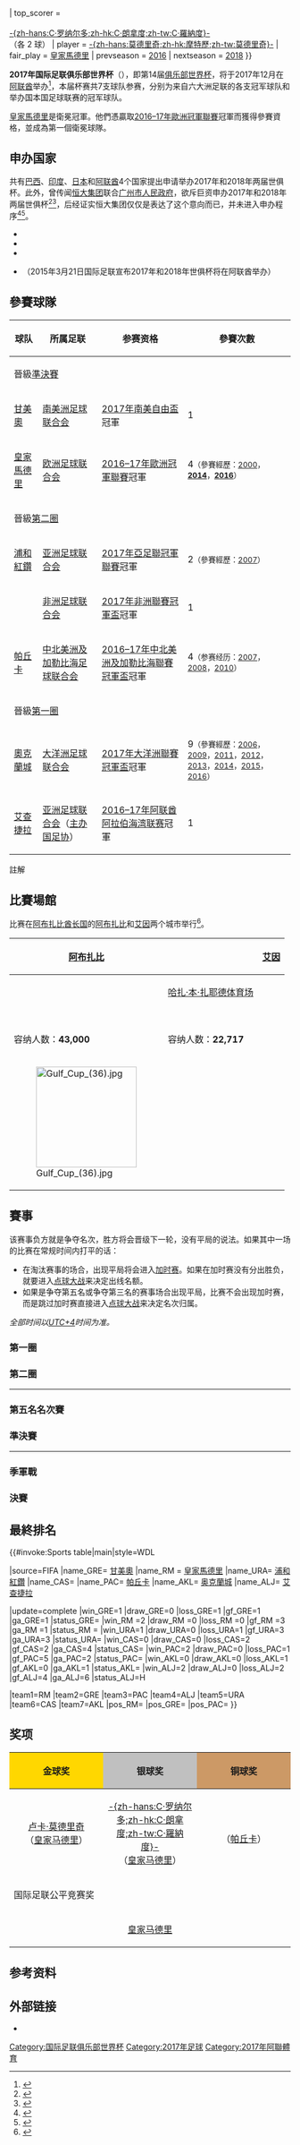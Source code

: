 {{noteTA|G1=足球|G2=南美球會|G3=阿联酋职业足球联赛
|T = zh:2017年国际足联俱乐部世界杯;zh-hans:2017年国际足联俱乐部世界杯;zh-hant:2017年國際足聯俱樂部世界盃;zh-cn:2017年国际足联俱乐部世界杯;zh-hk:2017年國際足協世界冠軍球會盃;zh-mo:2017年國際足協世界冠軍球會盃;zh-tw:2017年國際足總俱樂部世界盃;zh-sg:2017年国际足联俱乐部世界杯;
|1 = zh:2017年国际足联俱乐部世界杯;zh-hans:2017年国际足联俱乐部世界杯;zh-hant:2017年國際足聯俱樂部世界盃;zh-cn:2017年国际足联俱乐部世界杯;zh-hk:2017年國際足協世界冠軍球會盃;zh-mo:2017年國際足協世界冠軍球會盃;zh-tw:2017年國際足總俱樂部世界盃;zh-sg:2017年国际足联俱乐部世界杯;
|2 = zh:国际足联;zh-hans:国际足联;zh-hant:國際足聯;zh-cn:国际足联;zh-hk:國際足協;zh-mo:國際足協;zh-tw:國際足總;zh-sg:国际足联;
|3 = zh:俱乐部世界杯;zh-hans:俱乐部世界杯;zh-hant:俱樂部世界盃;zh-cn:俱乐部世界杯;zh-hk:世界冠軍球會盃;zh-mo:世界冠軍球會盃;zh-tw:俱樂部世界盃;zh-sg:俱乐部世界杯;
|4 = zh:世俱杯;zh-hans:世俱杯;zh-hant:世俱盃;zh-cn:世俱杯;zh-hk:世冠盃;zh-mo:世冠盃;zh-tw:世俱盃;zh-sg:世俱杯;
|5 = zh-hant:韋達卡薩布蘭卡;zh-hans:卡萨布兰卡维达德;
|6=zh-hans:莫德里奇;zh-hk:摩特歷;zh-tw:莫德里奇;
}}
{{Infobox 國際足球賽事賽季
| tourney_name   = 世界冠軍球會盃
| year           = 2017年
| other_titles   = FIFA Club World Cup UAE 2017
| image          = 2017 FIFA Club World Cup logo.svg
| size           = 175px
| caption        = 2017年世界冠軍球會盃標誌
| country        = 阿聯酋
| edition        = 14
| dates          = 12月6–16日
| num_teams      = [[#參賽球隊|7]] 隊
| confederations = 6
| venues         = [[#比賽場館|2]]
| cities         = 2
| champion_other = {{flagicon|ESP}} [[皇家馬德里足球俱樂部|皇家馬德里]]
| count          = 3
| second_other   = {{flagicon|BRA}} [[甘美奧阿雷格里港足球會|甘美奧]]
| third_other    = {{flagicon|MEX}} [[帕丘卡足球俱樂部|帕丘卡]]
| fourth_other   = {{flagicon|UAE}} [[阿布扎比半島俱樂部|艾查捷拉]]
| matches        = 8
| goals          = 18
| attendance     = {{#expr:4246 + 12488 + 15593 + 4281 + 6428 + 36650 + 11785 + 41094}}
| top_scorer     = {{flagicon|BRA}} {{le|毛里西奥·安东尼奥|Maurício Antônio|毛里西奥}}<br>{{flagicon|BRA}} {{le|罗马里尼奥|Romarinho (footballer, born 1990)|-{zh-hans:罗马里尼奥;zh-hk:羅馬連奴;zh-tw:羅馬里尼奧}-}}<br>{{flagicon|POR}} [[基斯坦奴·朗拿度|-{zh-hans:C·罗纳尔多;zh-hk:C·朗拿度;zh-tw:C·羅納度}-]]<br>（各 2 球）
| player         = {{flagicon|CRO}} [[卢卡·莫德里奇|-{zh-hans:莫德里奇;zh-hk:摩特歷;zh-tw:莫德里奇}-]]
| fair_play      = {{flagicon|ESP}} [[皇家馬德里足球俱樂部|皇家馬德里]]
| prevseason     = [[2016年國際足協世界冠軍球會盃|2016]]
| nextseason     = [[2018年國際足協世界冠軍球會盃|2018]]
}}

'''2017年国际足联俱乐部世界杯'''（{{lang-en|2017 FIFA Club World Cup}}），即第14届[[俱乐部世界杯|俱乐部世界杯]]，将于2017年12月在[[阿联酋|阿联酋]]举办<ref>{{cite web | language = zh-hans | publisher = 海德网>体育 | title = FIFA∶阿联酋将举办2017－18年世界俱乐部杯联赛 | url = http://www.hdrich.com/hotcontent-20157.html | author = 来源：海德网 | date = 2015年4月4日 | accessdate = 2015年4月4日 | deadurl = yes | archiveurl = https://archive.is/20150429042608/http://www.hdrich.com/hotcontent-20157.html | archivedate = 2015年4月29日 }}</ref>，本届杯赛共7支球队参赛，分别为来自六大洲足联的各支冠军球队和举办国本国足球联赛的冠军球队。

[[皇家馬德里足球俱樂部|皇家馬德里]]是衛冕冠軍。他們憑贏取[[2016–17年歐洲冠軍聯賽|2016–17年歐洲冠軍聯賽]]冠軍而獲得參賽資格，並成為第一個衛冕球隊。

==申办国家==
共有[[巴西|巴西]]、[[印度|印度]]、[[日本|日本]]和[[阿联酋|阿联酋]]4个国家提出申请举办2017年和2018年两届世俱杯。此外，曾传闻[[恒大集团|恒大集团]]联合[[广州市人民政府|广州市人民政府]]，欲斥巨资申办2017年和2018年两届世俱杯<ref>{{cite web | language = zh-hans | publisher = 网易网>体育频道>中国足球>中超>正文 | title = 恒大愿拿5亿申办2017/18世俱杯 专业球场成掣肘 | url = http://sports.163.com/13/1112/08/9DFEOS8R00051C89.html#p=98K7OLDI4FFD0005 | author = 来源：重庆晚报 | date = 2013年11月12日 | accessdate = 2013年11月12日 | archive-url = https://web.archive.org/web/20131112174712/http://sports.163.com/13/1112/08/9DFEOS8R00051C89.html#p=98K7OLDI4FFD0005 | archive-date = 2013年11月12日 | dead-url = yes }}</ref><ref>{{cite web | language = zh-hans | publisher = 人民网>体育>国内足球 | title = 广州欲申办2017年和2018年世俱杯 | url = http://sports.people.com.cn/n/2013/1112/c22134-23508569.html | author = 来源：广州日报；责任编辑：胡雪蓉 张帆 | date = 2013年11月12日 | accessdate = 2013年11月12日 | archive-date = 2016年3月4日 | archive-url = https://web.archive.org/web/20160304105026/http://sports.people.com.cn/n/2013/1112/c22134-23508569.html | dead-url = no }}</ref>，后经证实恒大集团仅仅是表达了这个意向而已，并未进入申办程序<ref>{{cite web | language = zh-hans | publisher = 闽南网>新闻中心>体育新闻>正文 | title = 恒大有意申办2017/2018世俱杯 未进入申办程序 | url = http://www.mnw.cn/news/tiyu/703996.html | author = 来源：海峡都市报电子版 | date = 2013年12月12日 | accessdate = 2013年12月12日 | archive-date = 2016年3月4日 | archive-url = https://web.archive.org/web/20160304103646/http://www.mnw.cn/news/tiyu/703996.html | dead-url = no }}</ref><ref>{{cite web | language = zh-hans | publisher = 新华网>国际>正文 | title = 中国将不申办2015－2018年世俱杯 | url = http://news.xinhuanet.com/world/2014-03/18/c_119830425.htm | author = 来源：新华网；责任编辑：丁峰 | date = 2014年3月18日 | accessdate = 2014年3月18日 | archive-date = 2017年4月19日 | archive-url = https://web.archive.org/web/20170419101956/http://news.xinhuanet.com/world/2014-03/18/c_119830425.htm | dead-url = no }}</ref>。

* {{flag|BRA}}
* {{flag|IND}}
* {{flag|JPN}}
* {{flag|UAE}}（2015年3月21日国际足联宣布2017年和2018年世俱杯将在阿联酋举办）

==參賽球隊==
{{Location map+|World|width=600|float=center|caption='''2017年世界冠軍球會盃'''所有参赛队伍的具体位置。|places=
<!--CONMEBOL-->
{{Location map~|World|lat=-29.9745951 |long=-51.2007506 |label_size=80|label={{nowrap|[[甘美奧阿雷格里港足球會|甘美奧]]}}|position=right}}
<!--UEFA-->
{{Location map~|World|lat=40.45306|long=-3.68835|label_size=80|label={{nowrap|[[皇家馬德里足球俱樂部|皇家馬德里]]}}|position=top}}
<!--AFC-->
{{Location map~|World|lat=35.9031387 |long=139.7154084 |label_size=80|label={{nowrap|[[浦和紅鑽|浦和紅鑽]]}}|position=right}}
<!--CAF-->
{{Location map~|World|lat=33.5827953 |long=-7.6467228 |label_size=80|label={{nowrap|{{le|韋達體育會|Wydad AC|韋達卡薩布蘭卡}}}}|position=left}}
<!--CONCACAF-->
{{Location map~|World|lat=20.105186|long=-98.7563288|label_size=80|label={{nowrap|[[帕丘卡足球俱樂部|帕丘卡]]}}|position=left}}
<!--OFC-->
{{Location map~|World|lat=-36.898155|long=174.736487|label_size=80|label={{nowrap|[[奧克蘭城足球俱樂部|奥克蘭城]]}}|position=left}}
<!--Host-->
{{Location map~|World|lat=24.452764|long=54.392019|label_size=80|label={{nowrap|[[阿布扎比半岛俱乐部|艾查捷拉]]}}|position=right}}
}}
{| class="wikitable"
|-
!球队
!所属足联
!参赛资格
!參賽次數
|-
!colspan=4|晉級[[#準決賽|準決賽]]
|-
|{{flagicon|BRA}} [[甘美奧阿雷格里港足球會|甘美奧]]
|[[南美洲足球联合会|南美洲足球联合会]]
|[[2017年南美自由盃|2017年南美自由盃]]冠軍
|1
|-
|{{flagicon|ESP}} [[皇家馬德里足球俱樂部|皇家馬德里]]
|[[欧洲足球联合会|欧洲足球联合会]]
|[[2016–17年歐洲冠軍聯賽|2016–17年歐洲冠軍聯賽]]冠軍
|4<small>（參賽經歷：[[2000年世界冠軍球會盃|2000]]，'''[[2014年國際足聯俱樂部世界盃|2014]]'''，'''[[2016年國際足聯俱樂部世界盃|2016]]'''）</small>
|-
!colspan=4|晉級[[#第二圈|第二圈]]
|-
|{{flagicon|JPN}} [[浦和紅鑽|浦和紅鑽]]
|[[亚洲足球联合会|亚洲足球联合会]]
|[[2017年亞足聯冠軍聯賽|2017年亞足聯冠軍聯賽]]冠軍
|2<small>（參賽經歷：[[2007年世界冠軍球會盃|2007]]）</small>
|-
|{{flagicon|MAR}} {{le|韋達體育會|Wydad AC|韋達卡薩布蘭卡}}
|[[非洲足球联合会|非洲足球联合会]]
|[[2017年非洲聯賽冠軍盃|2017年非洲聯賽冠軍盃]]冠軍
|1
|-
|{{flagicon|MEX}} [[帕丘卡足球俱樂部|帕丘卡]]
|[[中北美洲及加勒比海足球联合会|中北美洲及加勒比海足球联合会]] 
|[[2016–17年中北美洲及加勒比海聯賽冠軍盃|2016–17年中北美洲及加勒比海聯賽冠軍盃]]冠軍
|4<small>（参赛经历：[[2007年国际足联俱乐部世界杯|2007]]，[[2008年国际足联俱乐部世界杯|2008]]，[[2010年国际足联俱乐部世界杯|2010]]）</small>
|-
!colspan=4|晉級[[#第一圈|第一圈]]
|-
|{{flagicon|NZL}} [[奧克蘭城足球俱樂部|奧克蘭城]]
|[[大洋洲足球联合会|大洋洲足球联合会]]
|[[2017年大洋洲聯賽冠軍盃|2017年大洋洲聯賽冠軍盃]]冠軍
|9<small>（參賽經歷：[[2006年国际足联俱乐部世界杯|2006]]，[[2009年国际足联俱乐部世界杯|2009]]，[[2011年国际足联俱乐部世界杯|2011]]，[[2012年国际足联俱乐部世界杯|2012]]，[[2013年国际足联俱乐部世界杯|2013]]，[[2014年国际足联俱乐部世界杯|2014]]，[[2015年国际足联俱乐部世界杯|2015]]，[[2016年国际足联俱乐部世界杯|2016]]）</small>
|-
|{{flagicon|UAE}} [[阿布扎比半岛俱乐部|艾查捷拉]]
|[[亚洲足球联合会|亚洲足球联合会]]（[[阿联酋足球协会|主办国足协]]）
|[[2016–17年阿联酋阿拉伯海湾联赛|2016–17年阿联酋阿拉伯海湾联赛]]冠軍
|1
|}

;註解

==比賽場館==
比赛在[[阿布扎比酋长国|阿布扎比酋长国]]的[[阿布扎比|阿布扎比]]和[[艾因|艾因]]两个城市举行<ref name="emblem">{{cite web|url=http://www.fifa.com/clubworldcup/news/y=2017/m=4/news=official-emblem-unveiled-as-uae-prepares-for-kick-off-2879111.html|title=Official Emblem unveiled as UAE prepares for kick-off|publisher=FIFA.com|date=2017年4月11日|accessdate=2017年4月18日|archive-date=2017年4月20日|archive-url=https://web.archive.org/web/20170420142309/http://www.fifa.com/clubworldcup/news/y=2017/m=4/news=official-emblem-unveiled-as-uae-prepares-for-kick-off-2879111.html|dead-url=no}}</ref>。

<center>
{| class="wikitable" style="text-align:center"
|-
! [[阿布扎比|阿布扎比]]
!rowspan=5|{{location map+ |United Arab Emirates |float=center |width=250 |places=
{{location map~ |United Arab Emirates |lat=24.416089 |long=54.453592 |label=[[阿布扎比|阿布扎比]] |position=left |mark=Red pog.svg}}
{{location map~ |United Arab Emirates |lat=24.245594 |long=55.716583 |label=[[艾因|艾因]]|position=left |mark=Red pog.svg}}}}
! [[艾因|艾因]]
|-
| {{le|扎耶德體育城球場|Zayed Sports City Stadium}}
| [[哈扎·本·扎耶德体育场|哈扎·本·扎耶德体育场]]
|-
| <small>{{Coord|24|24|57.92|N|54|27|12.93|E|type:landmark|display=inline|name=扎耶德體育城球場}}</small>
| <small>{{Coord|24|14|44.14|N|55|42|59.7|E|type:landmark|display=inline|name=哈扎·本·扎耶德体育场}}</small>
|-
| 容纳人数：'''43,000'''
| 容纳人数：'''22,717'''
|-
| [[File:Gulf_Cup_(36).jpg|180px]]
| 
|}
</center>

==賽事==
该赛事负方就是争夺名次，胜方将会晋级下一轮，没有平局的说法。如果其中一场的比赛在常规时间内打平的话：
*在淘汰赛事的场合，出现平局将会进入[[加时赛|加时赛]]。如果在加时赛没有分出胜负，就要进入[[点球大战|点球大战]]来决定出线名额。
*如果是争夺第五名或争夺第三名的赛事场合出现平局，比赛不会出现加时赛，而是跳过加时赛直接进入[[点球大战|点球大战]]来决定名次归属。

{{ClubWCRound8
<!-- 外圍賽 -->
|12月6日–[[哈扎·本·扎耶德体育场|艾因]]|{{flagicon|UAE}} '''[[阿布扎比半島俱樂部|艾查捷拉]]'''|'''1'''|{{flagicon|NZL}} [[奧克蘭城足球俱樂部|奥克蘭城]]|0
<!-- 半準決賽 -->
|12月9日–{{le|扎耶德體育城球場|Zayed Sports City Stadium|阿布扎比}}|{{flagicon|UAE}} '''[[阿布扎比半島俱樂部|艾查捷拉]]'''|'''1'''|{{flagicon|JPN}} [[浦和紅鑽|浦和紅鑽]]|0
|12月9日–{{le|扎耶德體育城球場|Zayed Sports City Stadium|阿布扎比}}|{{flagicon|MEX}} '''[[帕丘卡足球俱樂部|帕丘卡]]'''{{aet}}|'''1'''|{{flagicon|MAR}} {{le|韋達體育會|Wydad AC|韋達卡薩布蘭卡}}|0
<!-- 準決賽 -->
|12月13日–{{le|扎耶德體育城球場|Zayed Sports City Stadium|阿布扎比}}|{{flagicon|UAE}} [[阿布扎比半島俱樂部|艾查捷拉]]|1|{{flagicon|ESP}} '''[[皇家馬德里足球俱樂部|皇家馬德里]]'''|'''2'''
|12月12日–[[哈扎·本·扎耶德体育场|艾因]]|{{flagicon|BRA}} '''[[甘美奧阿雷格里港足球會|甘美奧]]'''{{aet}}|'''1'''|{{flagicon|MEX}} [[帕丘卡足球俱樂部|帕丘卡]]|0 
<!-- 決賽 -->
|12月16日–{{le|扎耶德體育城球場|Zayed Sports City Stadium|阿布扎比}}|{{flagicon|ESP}} '''[[皇家馬德里足球俱樂部|皇家馬德里]]'''|'''1'''|{{flagicon|BRA}} [[甘美奧阿雷格里港足球會|甘美奧]]|0
<!-- 第三名決戰 -->
|12月16日–{{le|扎耶德體育城球場|Zayed Sports City Stadium|阿布扎比}}|{{flagicon|UAE}} [[阿布扎比半島俱樂部|艾查捷拉]]|1|{{flagicon|MEX}} '''[[帕丘卡足球俱樂部|帕丘卡]]'''|'''4'''
<!-- 第五名決戰 -->
|12月12日–[[哈扎·本·扎耶德体育场|艾因]]|{{flagicon|MAR}} {{le|韋達體育會|Wydad AC|韋達卡薩布蘭卡}}|2|{{flagicon|JPN}} '''[[浦和紅鑽|浦和紅鑽]]'''|'''3'''
}}
''全部时间以[[UTC+4|UTC+4]]时间为准。''

===第一圈===
{{Football box
|id         = Al-Jazira v Auckland City
|date       = {{Start date|2017|12|6|df=y}}
|time       = 21:00
|team1      = [[阿布扎比半島俱樂部|艾查捷拉]] {{flagicon|UAE}}
|score      = 1–0
|team2      = {{flagicon|NZL}} [[奧克蘭城足球俱樂部|奥克蘭城]]
|goals1     = {{le|罗马里尼奥|Romarinho (footballer, born 1990)|-{zh-hans:罗马里尼奥;zh-hk:羅馬連奴;zh-tw:羅馬里尼奧}-}} {{goal|38}}
|goals2     =
|stadium    = [[哈扎·本·扎耶德體育場|哈扎·本·扎耶德體育場]]，[[艾因|艾因]]
|attendance = 4,246
|referee    = [[马朗·迪耶迪乌|马朗·迪耶迪乌]]（{{nfa|SEN}}）
|report     = http://www.fifa.com/clubworldcup/matches/round=279799/match=300398161/report.html
}}

===第二圈===
{{Football box
|id         = Pachuca v Wydad Casablanca
|date       = {{Start date|2017|12|9|df=y}}
|time       = 17:00
|team1      = '''[[帕丘卡足球俱樂部|帕丘卡]]''' {{flagicon|MEX}}
|score      = 1–0
|aet        = yes
|team2      = {{flagicon|MAR}} {{le|韋達體育會|Wydad AC|韋達卡薩布蘭卡}}
|goals1     = {{le|比克托尔·古斯曼|Víctor Guzmán|-{zh-hans:古斯曼;zh-hk:古斯文;zh-tw:古斯曼}-}} {{goal|112}}
|goals2     = 
|stadium    = {{le|扎耶德體育城球場|Zayed Sports City Stadium}}，[[阿布扎比|阿布扎比]]
|attendance = 12,488
|referee    = [[拉夫山·伊尔马托夫|-{zh-hans:伊尔马托夫;zh-hk:伊馬杜夫;zh-tw:伊爾馬托夫}-]]（{{nfa|UZB}}）
|report     = http://www.fifa.com/clubworldcup/matches/round=279797/match=300398162/report.html
}}
----
{{Football box
|id         = Winners Match 1 v Urawa Red Diamonds
|date       = {{Start date|2017|12|9|df=y}}
|time       = 20:30
|team1      = [[阿布扎比半島俱樂部|艾查捷拉]] {{flagicon|UAE}}
|score      = 1–0
|team2      = {{flagicon|JPN}} [[浦和紅鑽|浦和紅鑽]]
|goals1     = [[阿里·马卜胡特|-{zh-hans:马卜胡特;zh-hk:馬克賀治;zh-tw:馬卜胡特}-]] {{goal|51}}
|goals2     = 
|stadium    = {{le|扎耶德體育城球場|Zayed Sports City Stadium}}，[[阿布扎比|阿布扎比]]
|attendance = 15,593
|referee    = {{le|塞萨尔·拉莫斯|César Arturo Ramos|-{zh-hans:塞萨尔·拉莫斯;zh-hk:施薩·拉莫斯;zh-tw:塞薩爾·拉莫斯}-}}（{{nfa|MEX}}）
|report     = http://www.fifa.com/clubworldcup/matches/round=279797/match=300398166/report.html
}}

===第五名名次賽===
{{Football box
|id         = Losers Match 2 v Losers Match 3
|date       = {{Start date|2017|12|12|df=y}}
|time       = 18:00
|team1      = {{le|韋達體育會|Wydad AC|韋達卡薩布蘭卡}} {{flagicon|MAR}}
|score      = 2–3
|team2      = {{flagicon|JPN}} [[浦和紅鑽|浦和紅鑽]]
|goals1     = {{le|伊斯迈尔·哈达德|Ismail Haddad|哈达德}} {{goal|21}}<br>{{le|雷达·哈杰胡杰|Reda Hajhouj|哈杰胡杰}} {{goal|90+4|pen.}}
|goals2     = {{le|毛里西奥·安东尼奥|Maurício Antônio|毛里西奥}} {{goal|18||60}}<br>[[柏木阳介|柏木阳介]]{{goal|26}}
|stadium    = [[哈扎·本·扎耶德體育場|哈扎·本·扎耶德體育場]]，[[艾因|艾因]]
|attendance = 4,281
|referee    = {{le|马特·康格|Matthew Conger}}（{{nfa|NZL}}）
|report     = http://www.fifa.com/clubworldcup/matches/round=279809/match=300398165/report.html
}}

===準決賽===
{{Football box
|id         = Grêmio v Winners Match 2
|date       = {{Start date|2017|12|12|df=y}}
|time       = 21:00
|team1      = [[甘美奧阿雷格里港足球會|甘美奧]] {{flagicon|BRA}}
|score      = 1–0
|aet        = yes
|team2      = {{flagicon|MEX}} [[帕丘卡足球俱樂部|帕丘卡]]
|goals1     = {{le|愛華頓·蘇亞雷斯|Éverton Soares|-{zh-hans:艾韦尔通;zh-hk:愛華頓;zh-tw:艾佛頓}-}} {{goal|94}}
|goals2     =
|stadium    = [[哈扎·本·扎耶德體育場|哈扎·本·扎耶德體育場]]，[[艾因|艾因]]
|attendance = 6,428
|referee    = [[菲利克斯·布里希|-{zh-hans:布吕希;zh-hk:菲列·比治;zh-tw:布里希}-]]（{{nfa|GER}}）
|report     = http://www.fifa.com/clubworldcup/matches/round=279803/match=300398164/report.html
}}
----
{{Football box
|id         = Winners Match 3 v Real Madrid
|date       = {{Start date|2017|12|13|df=y}}
|time       = 21:00
|team1      = [[阿布扎比半島俱樂部|艾查捷拉]] {{flagicon|UAE}}
|score      = 1–2
|team2      = {{flagicon|ESP}} [[皇家馬德里足球俱樂部|皇家馬德里]]
|goals1     = {{le|罗马里尼奥|Romarinho (footballer, born 1990)|-{zh-hans:罗马里尼奥;zh-hk:羅馬連奴;zh-tw:羅馬里尼奧}-}} {{goal|41}}
|goals2     = 
*[[基斯坦奴·朗拿度|-{zh-hans:C·罗纳尔多;zh-hk:C·朗拿度;zh-tw:C·羅納度}-]] {{goal|53}}
*[[加里夫·巴利|-{zh-hans:贝尔;zh-hk:加里夫·巴利;zh-tw:貝爾}-]] {{goal|81}}
|stadium    = {{le|扎耶德體育城球場|Zayed Sports City Stadium}}，[[阿布扎比|阿布扎比]]
|attendance = 36,650
|referee    = [[桑德罗·列治|-{zh-hans:桑德罗·里奇;zh-hk:桑德羅·列治;zh-tw:桑德羅·里奇;}-]]（{{nfa|BRA}}）
|report     = http://www.fifa.com/clubworldcup/matches/round=279803/match=300398167/report.html
}}

===季軍戰===
{{Football box
|id         = Losers Match 6 v Losers Match 5
|date       = {{Start date|2017|12|16|df=y}}
|time       = 18:00
|team1      = [[阿布扎比半島俱樂部|艾查捷拉]] {{flagicon|UAE}}
|score      = 1–4
|team2      = {{flagicon|MEX}} [[帕丘卡足球俱樂部|帕丘卡]]
|goals1     =
|goals2     = {{le|霍纳坦·乌雷塔维斯卡亚|Jonathan Urretaviscaya|乌雷塔}} {{goal|37}}
|stadium    = {{le|扎耶德體育城球場|Zayed Sports City Stadium}}，[[阿布扎比|阿布扎比]]
|attendance = 11,785
|referee    = [[马朗·迪耶迪乌|马朗·迪耶迪乌]]（{{nfa|SEN}}）
|report     = http://www.fifa.com/clubworldcup/matches/round=279807/match=300398168/report.html
}}

===決賽===
{{Football box
|id         = Winners Match 6 v Winners Match 5
|date       = {{Start date|2017|12|16|df=y}}
|time       = 21:00
|team1      = [[皇家馬德里足球俱樂部|皇家馬德里]] {{flagicon|ESP}}
|score      = 1–0
|team2      = {{flagicon|BRA}} [[甘美奧阿雷格里港足球會|甘美奧]]
|goals1     = [[基斯坦奴·朗拿度|-{zh-hans:C·罗纳尔多;zh-hk:C·朗拿度;zh-tw:C·羅納度}-]] {{goal|53}}
|goals2     =
|stadium    = {{le|扎耶德體育城球場|Zayed Sports City Stadium}}，[[阿布扎比|阿布扎比]]
|attendance = 41,094
|referee    = {{le|塞萨尔·拉莫斯|César Arturo Ramos|-{zh-hans:塞萨尔·拉莫斯;zh-hk:施薩·拉莫斯;zh-tw:塞薩爾·拉莫斯}-}}（{{nfa|MEX}}）
|report     = http://www.fifa.com/clubworldcup/matches/round=279805/match=300398163/report.html
}}

==最終排名==
{{#invoke:Sports table|main|style=WDL

|source=FIFA
|name_GRE={{flagicon|BRA}} [[甘美奧阿雷格里港足球會|甘美奧]] {{small|([[南美洲足球協會|CONMEBOL]])}}
|name_RM ={{flagicon|ESP}} [[皇家馬德里足球俱樂部|皇家馬德里]] {{small|([[歐洲足球協會聯盟|UEFA]])}}
|name_URA={{flagicon|JPN}} [[浦和紅鑽|浦和紅鑽]] {{small|([[亞洲足球聯合會|AFC]])}}
|name_CAS={{flagicon|MAR}} {{le|韋達體育會|Wydad AC|韋達卡薩布蘭卡}} {{small|([[非洲足球協會|CAF]])}}
|name_PAC={{flagicon|MEX}} [[帕丘卡足球俱樂部|帕丘卡]] {{small|([[中北美洲及加勒比海足球協會|CONCACAF]])}}
|name_AKL={{flagicon|NZL}} [[奧克蘭城足球俱樂部|奥克蘭城]] {{small|([[大洋洲足球聯合會|OFC]])}}
|name_ALJ={{flagicon|UAE}} [[阿布扎比半島俱樂部|艾查捷拉]] {{small|([[亞洲足球聯合會|AFC]])}}

|update=complete
|win_GRE=1 |draw_GRE=0 |loss_GRE=1 |gf_GRE=1 |ga_GRE=1 |status_GRE=
|win_RM =2 |draw_RM =0 |loss_RM =0 |gf_RM =3 |ga_RM =1 |status_RM =
|win_URA=1 |draw_URA=0 |loss_URA=1 |gf_URA=3 |ga_URA=3 |status_URA=
|win_CAS=0 |draw_CAS=0 |loss_CAS=2 |gf_CAS=2 |ga_CAS=4 |status_CAS=
|win_PAC=2 |draw_PAC=0 |loss_PAC=1 |gf_PAC=5 |ga_PAC=2 |status_PAC=
|win_AKL=0 |draw_AKL=0 |loss_AKL=1 |gf_AKL=0 |ga_AKL=1 |status_AKL=
|win_ALJ=2 |draw_ALJ=0 |loss_ALJ=2 |gf_ALJ=4 |ga_ALJ=6 |status_ALJ=H

|team1=RM |team2=GRE |team3=PAC |team4=ALJ |team5=URA |team6=CAS |team7=AKL
|pos_RM={{gold01}} |pos_GRE={{silver02}} |pos_PAC={{bronze03}}
}}

==奖项==
{| class="wikitable"
!style="background:gold; width:33%"|金球奖
!style="background:silver; width:33%"|银球奖
!style="background:#cc9966; width:33%"|铜球奖
|-
|<center>{{flagicon|CRO}} [[卢卡·莫德里奇|卢卡·莫德里奇]]<br>（[[皇家马德里足球俱乐部|皇家马德里]]）</center>
|<center>{{flagicon|POR}} [[基斯坦奴·朗拿度|-{zh-hans:C·罗纳尔多;zh-hk:C·朗拿度;zh-tw:C·羅納度}-]]<br>（[[皇家马德里足球俱乐部|皇家马德里]]）</center>
|<center>{{flagicon|URU}} {{le|霍纳坦·乌雷塔维斯卡亚|Jonathan Urretaviscaya|乌雷塔}}<br>（[[帕丘卡足球俱樂部|帕丘卡]]）</center>
|-
!colspan="3"|国际足联公平竞赛奖
|-
|colspan="3" align="center"|{{flagicon|SPA}} [[皇家马德里足球俱乐部|皇家马德里]]
|}

==参考资料==
{{Reflist}}

==外部链接==
* {{Official website|http://www.fifa.com/clubworldcup/index.html}}

{{国际足联俱乐部世界杯}}

{{DEFAULTSORT:2017 FIFA Club World Cup}}
[[Category:国际足联俱乐部世界杯|Category:国际足联俱乐部世界杯]]
[[Category:2017年足球|Category:2017年足球]]
[[Category:2017年阿聯體育|Category:2017年阿聯體育]]